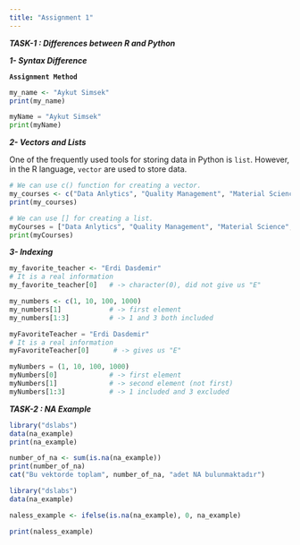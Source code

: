 ```yaml
---
title: "Assignment 1"
---
```


***TASK-1 : Differences between R and Python***

***1- Syntax Difference***

**`Assignment Method`**

```r
my_name <- "Aykut Simsek"
print(my_name)
```

```python
myName = "Aykut Simsek"
print(myName)
```

***2- Vectors and Lists***

One of the frequently used tools for storing data in Python is `list`. However, in the R language, `vector` are used to store data.

```r
# We can use c() function for creating a vector.
my_courses <- c("Data Anlytics", "Quality Management", "Material Science", "Probability and Statistics", "Production Planning and Control", "MUH101")
print(my_courses)
```

```python
# We can use [] for creating a list.
myCourses = ["Data Anlytics", "Quality Management", "Material Science", "Probability and Statistics", "Production Planning and Control", "MUH101"]
print(myCourses)
```

***3- Indexing***

```r
my_favorite_teacher <- "Erdi Dasdemir"
# It is a real information
my_favorite_teacher[0]   # -> character(0), did not give us "E"

my_numbers <- c(1, 10, 100, 1000)
my_numbers[1]            # -> first element
my_numbers[1:3]          # -> 1 and 3 both included
```

```python
myFavoriteTeacher = "Erdi Dasdemir"
# It is a real information
myFavoriteTeacher[0]      # -> gives us "E"

myNumbers = (1, 10, 100, 1000)
myNumbers[0]             # -> first element
myNumbers[1]             # -> second element (not first)
myNumbers[1:3]           # -> 1 included and 3 excluded
```

***TASK-2 : NA Example***

```r
library("dslabs")
data(na_example)
print(na_example)

number_of_na <- sum(is.na(na_example))
print(number_of_na)
cat("Bu vektorde toplam", number_of_na, "adet NA bulunmaktadır")
```

```r
library("dslabs")
data(na_example)

naless_example <- ifelse(is.na(na_example), 0, na_example)

print(naless_example)

```
